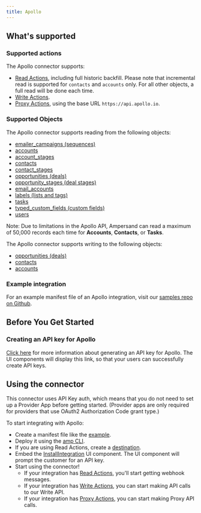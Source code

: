 ```yaml
---
title: Apollo
---
```


## What's supported

### Supported actions

The Apollo connector supports:

- [Read Actions](/read-actions), including full historic backfill. Please note that incremental read is supported for `contacts` and `accounts` only. For all other objects, a full read will be done each time.
- [Write Actions](/write-actions).
- [Proxy Actions](/proxy-actions), using the base URL `https://api.apollo.io`.

### Supported Objects

The Apollo connector supports reading from the following objects:

- [emailer_campaigns (sequences)](https://docs.apollo.io/reference/search-for-sequences)
- [accounts](https://docs.apollo.io/reference/search-for-accounts)
- [account_stages](https://docs.apollo.io/reference/list-account-stages)
- [contacts](https://docs.apollo.io/reference/search-for-contacts)
- [contact_stages](https://docs.apollo.io/reference/list-contact-stages)
- [opportunities (deals)](https://docs.apollo.io/reference/list-all-deals)
- [opportunity_stages (deal stages)](https://docs.apollo.io/reference/list-deal-stages)
- [email_accounts](https://docs.apollo.io/reference/get-a-list-of-email-accounts)
- [labels (lists and tags)](https://docs.apollo.io/reference/get-a-list-of-all-liststags)
- [tasks](https://docs.apollo.io/reference/search-tasks)
- [typed_custom_fields (custom fields)](https://docs.apollo.io/reference/get-a-list-of-all-custom-fields)
- [users](https://docs.apollo.io/reference/get-a-list-of-users)

Note: Due to limitations in the Apollo API, Ampersand can read a maximum of 50,000 records each time for **Accounts**, **Contacts**, or **Tasks**.

The Apollo connector supports writing to the following objects:

- [opportunities (deals)](https://docs.apollo.io/reference/list-all-deals)
- [contacts](https://docs.apollo.io/reference/search-for-contacts)
- [accounts](https://docs.apollo.io/reference/search-for-accounts)

### Example integration

For an example manifest file of an Apollo integration, visit our [samples repo on Github](https://github.com/amp-labs/samples/blob/main/apollo/amp.yaml).

## Before You Get Started

### Creating an API key for Apollo

[Click here](https://docs.apollo.io/docs/create-api-key) for more information about generating an API key for Apollo. The UI components will display this link, so that your users can successfully create API keys.

## Using the connector

This connector uses API Key auth, which means that you do not need to set up a Provider App before getting started. (Provider apps are only required for providers that use OAuth2 Authorization Code grant type.)

To start integrating with Apollo:

- Create a manifest file like the [example](https://github.com/amp-labs/samples/blob/main/apollo/amp.yaml).
- Deploy it using the [amp CLI](/cli/overview).
- If you are using Read Actions, create a [destination](/destinations).
- Embed the [InstallIntegration](/embeddable-ui-components#install-integration) UI component. The UI component will prompt the customer for an API key.
- Start using the connector!
  - If your integration has [Read Actions](/read-actions), you'll start getting webhook messages.
  - If your integration has [Write Actions](/write-actions), you can start making API calls to our Write API.
  - If your integration has [Proxy Actions](/proxy-actions), you can start making Proxy API calls.
